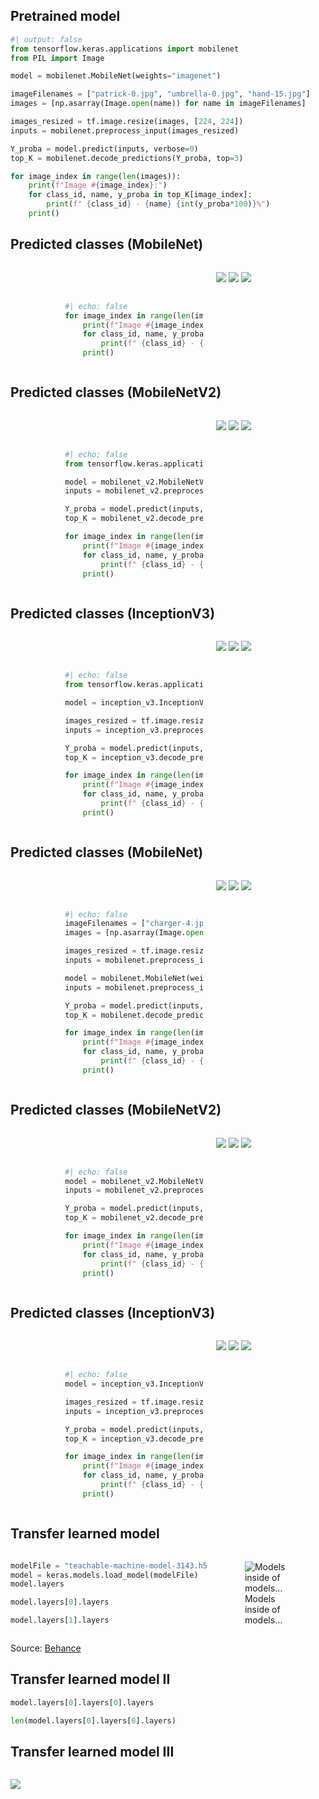 ## Pretrained model

```python
#| output: false
from tensorflow.keras.applications import mobilenet
from PIL import Image

model = mobilenet.MobileNet(weights="imagenet")

imageFilenames = ["patrick-0.jpg", "umbrella-0.jpg", "hand-15.jpg"]
images = [np.asarray(Image.open(name)) for name in imageFilenames]

images_resized = tf.image.resize(images, [224, 224])
inputs = mobilenet.preprocess_input(images_resized)

Y_proba = model.predict(inputs, verbose=0)
top_K = mobilenet.decode_predictions(Y_proba, top=3)

for image_index in range(len(images)):
    print(f"Image #{image_index}:")
    for class_id, name, y_proba in top_K[image_index]:
        print(f" {class_id} - {name} {int(y_proba*100)}%")
    print()
```

::: {.content-hidden unless-format="revealjs"}

## Predicted classes (MobileNet)

::: columns
::: {.column width="15%"}
:::
::: {.column width="50%"}

<br><br>

```python
#| echo: false
for image_index in range(len(images)):
    print(f"Image #{image_index}:")
    for class_id, name, y_proba in top_K[image_index]:
        print(f" {class_id} - {name} {int(y_proba*100)}%")
    print()
```
:::
::: {.column width="20%"}

<img src="patrick-0.jpg" data-lazy-loaded="" style="padding: 0px; margin: 0px">
<img src="umbrella-0.jpg" data-lazy-loaded="" style="padding: 0px; margin: 0px">
<img src="hand-15.jpg" data-lazy-loaded="" style="padding: 0px; margin=0px">

:::
::: {.column width="15%"}
:::
:::

## Predicted classes (MobileNetV2)

::: columns
::: {.column width="15%"}
:::
::: {.column width="50%"}

<br><br>

```python
#| echo: false
from tensorflow.keras.applications import mobilenet_v2

model = mobilenet_v2.MobileNetV2(weights="imagenet")
inputs = mobilenet_v2.preprocess_input(images_resized)

Y_proba = model.predict(inputs, verbose=0)
top_K = mobilenet_v2.decode_predictions(Y_proba, top=3)

for image_index in range(len(images)):
    print(f"Image #{image_index}:")
    for class_id, name, y_proba in top_K[image_index]:
        print(f" {class_id} - {name} {int(y_proba*100)}%")
    print()
```
:::
::: {.column width="20%"}

<img src="patrick-0.jpg" data-lazy-loaded="" style="padding: 0px; margin: 0px">
<img src="umbrella-0.jpg" data-lazy-loaded="" style="padding: 0px; margin: 0px">
<img src="hand-15.jpg" data-lazy-loaded="" style="padding: 0px; margin=0px">

:::
::: {.column width="15%"}
:::
:::

## Predicted classes (InceptionV3)

::: columns
::: {.column width="15%"}
:::
::: {.column width="50%"}

<br><br>

```python
#| echo: false
from tensorflow.keras.applications import inception_v3

model = inception_v3.InceptionV3(weights="imagenet")

images_resized = tf.image.resize(images, [299, 299])
inputs = inception_v3.preprocess_input(images_resized)

Y_proba = model.predict(inputs, verbose=0)
top_K = inception_v3.decode_predictions(Y_proba, top=3)

for image_index in range(len(images)):
    print(f"Image #{image_index}:")
    for class_id, name, y_proba in top_K[image_index]:
        print(f" {class_id} - {name} {int(y_proba*100)}%")
    print()
```
:::
::: {.column width="20%"}

<img src="patrick-0.jpg" data-lazy-loaded="" style="padding: 0px; margin: 0px">
<img src="umbrella-0.jpg" data-lazy-loaded="" style="padding: 0px; margin: 0px">
<img src="hand-15.jpg" data-lazy-loaded="" style="padding: 0px; margin=0px">

:::
::: {.column width="15%"}
:::
:::

:::

## Predicted classes (MobileNet)

::: columns
::: {.column width="15%"}
:::
::: {.column width="50%"}

<br><br>

```python
#| echo: false
imageFilenames = ["charger-4.jpg", "table-tennis-17.jpg", "water-bottle-15.jpg"]
images = [np.asarray(Image.open(name)) for name in imageFilenames]

images_resized = tf.image.resize(images, [224, 224])
inputs = mobilenet.preprocess_input(images_resized)

model = mobilenet.MobileNet(weights="imagenet")
inputs = mobilenet.preprocess_input(images_resized)

Y_proba = model.predict(inputs, verbose=0)
top_K = mobilenet.decode_predictions(Y_proba, top=3)

for image_index in range(len(images)):
    print(f"Image #{image_index}:")
    for class_id, name, y_proba in top_K[image_index]:
        print(f" {class_id} - {name} {int(y_proba*100)}%")
    print()
``` 
:::
::: {.column width="20%"}

<img src="charger-4.jpg" data-lazy-loaded="" style="padding: 0px; margin: 0px">
<img src="table-tennis-17.jpg" data-lazy-loaded="" style="padding: 0px; margin: 0px">
<img src="water-bottle-15.jpg" data-lazy-loaded="" style="padding: 0px; margin=0px">

:::
::: {.column width="15%"}
:::
:::

## Predicted classes (MobileNetV2)

::: columns
::: {.column width="15%"}
:::
::: {.column width="50%"}

<br><br>

```python
#| echo: false
model = mobilenet_v2.MobileNetV2(weights="imagenet")
inputs = mobilenet_v2.preprocess_input(images_resized)

Y_proba = model.predict(inputs, verbose=0)
top_K = mobilenet_v2.decode_predictions(Y_proba, top=3)

for image_index in range(len(images)):
    print(f"Image #{image_index}:")
    for class_id, name, y_proba in top_K[image_index]:
        print(f" {class_id} - {name} {int(y_proba*100)}%")
    print()
```
:::
::: {.column width="20%"}

<img src="charger-4.jpg" data-lazy-loaded="" style="padding: 0px; margin: 0px">
<img src="table-tennis-17.jpg" data-lazy-loaded="" style="padding: 0px; margin: 0px">
<img src="water-bottle-15.jpg" data-lazy-loaded="" style="padding: 0px; margin=0px">

:::
::: {.column width="15%"}
:::
:::

## Predicted classes (InceptionV3)

::: columns
::: {.column width="15%"}
:::
::: {.column width="50%"}

<br><br>

```python
#| echo: false
model = inception_v3.InceptionV3(weights="imagenet")

images_resized = tf.image.resize(images, [299, 299])
inputs = inception_v3.preprocess_input(images_resized)

Y_proba = model.predict(inputs, verbose=0)
top_K = inception_v3.decode_predictions(Y_proba, top=3)

for image_index in range(len(images)):
    print(f"Image #{image_index}:")
    for class_id, name, y_proba in top_K[image_index]:
        print(f" {class_id} - {name} {int(y_proba*100)}%")
    print()
```
:::
::: {.column width="20%"}

<img src="charger-4.jpg" data-lazy-loaded="" style="padding: 0px; margin: 0px">
<img src="table-tennis-17.jpg" data-lazy-loaded="" style="padding: 0px; margin: 0px">
<img src="water-bottle-15.jpg" data-lazy-loaded="" style="padding: 0px; margin=0px">

:::
::: {.column width="15%"}
:::
:::

## Transfer learned model

::: columns
::: {.column width="65%"}
```python
modelFile = "teachable-machine-model-3143.h5"
model = keras.models.load_model(modelFile)
model.layers
```

```python
model.layers[0].layers
```

```python
model.layers[1].layers
```

:::
::: {.column width="35%"}
![Models inside of models...](turtles-all-the-way-down.jpeg)
:::
:::

::: footer
Source: [Behance](https://www.behance.net/gallery/66946885/Turtles-All-the-Way-Down)
:::

## Transfer learned model II

```python
model.layers[0].layers[0].layers
```

```python
len(model.layers[0].layers[0].layers)
```

## Transfer learned model III

<div style="overflow:auto; height: 90%">
<img src="mobilenet-model.png">
</div>
